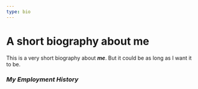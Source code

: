 ```yaml
---
type: bio
---
```



# A short biography about me

This is a very short biography about **_me_**. But it could be as long as I want it to be.

### **_My Employment History_**

<EmploymentHistory />
